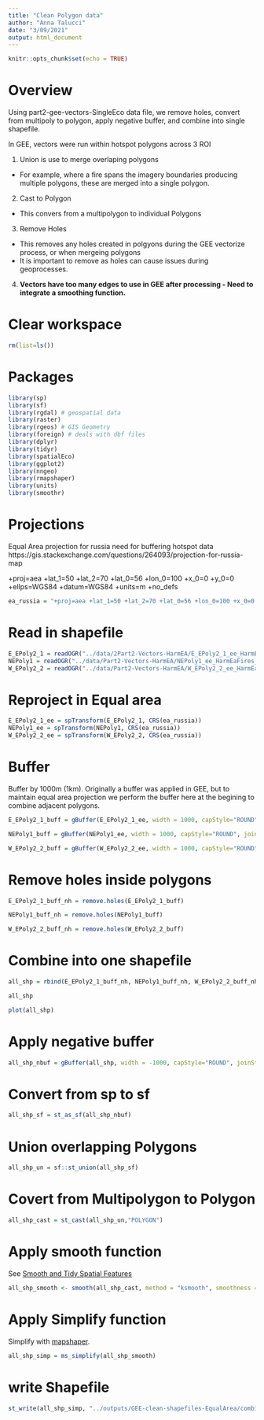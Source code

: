 ```yaml
---
title: "Clean Polygon data"
author: "Anna Talucci"
date: "3/09/2021"
output: html_document
---
```


```r
knitr::opts_chunk$set(echo = TRUE)
```

# Overview

Using part2-gee-vectors-SingleEco data file, we remove holes, convert from multipoly to polygon, apply negative buffer, and combine into single shapefile.

In GEE, vectors were run within  hotspot polygons across 3 ROI

1. Union is use to merge overlaping polygons 
  + For example, where a fire spans the imagery boundaries producing multiple polygons, these are merged into a single polygon.
2. Cast to Polygon
  + This convers from a multipolygon to individual Polygons
3. Remove Holes
  + This removes any holes created in polgyons during the GEE vectorize process, or when mergeing polygons
  + It is important to remove as holes can cause issues during geoprocesses.
4. **Vectors have too many edges to use in GEE after processing - Need to integrate a smoothing function.**



# Clear workspace

```r
rm(list=ls()) 
```

# Packages

```r
library(sp)
library(sf)
library(rgdal) # geospatial data
library(raster)
library(rgeos) # GIS Geometry
library(foreign) # deals with dbf files
library(dplyr)
library(tidyr)
library(spatialEco)
library(ggplot2)
library(nngeo)
library(rmapshaper)
library(units)
library(smoothr)
```

# Projections


Equal Area projection for russia need for buffering hotspot data
https://gis.stackexchange.com/questions/264093/projection-for-russia-map

+proj=aea +lat_1=50 +lat_2=70 +lat_0=56 +lon_0=100 +x_0=0 +y_0=0 +ellps=WGS84 +datum=WGS84 +units=m +no_defs 

```r
ea_russia = "+proj=aea +lat_1=50 +lat_2=70 +lat_0=56 +lon_0=100 +x_0=0 +y_0=0 +ellps=WGS84 +datum=WGS84 +units=m +no_defs "
```

# Read in shapefile
```r
E_EPoly2_1 = readOGR("../data/2Part2-Vectors-HarmEA/E_EPoly2_1_ee_HarmEaFires_2001.shp", "E_EPoly2_1_ee_HarmEaFires_2001") 
NEPoly1 = readOGR("../data/Part2-Vectors-HarmEA/NEPoly1_ee_HarmEaFires_2001.shp", "NEPoly1_ee_HarmEaFires_2001") 
W_EPoly2_2 = readOGR("../data/Part2-Vectors-HarmEA/W_EPoly2_2_ee_HarmEaFires_2001.shp", "W_EPoly2_2_ee_HarmEaFires_2001") 

```



# Reproject in Equal area

```r
E_EPoly2_1_ee = spTransform(E_EPoly2_1, CRS(ea_russia))
NEPoly1_ee = spTransform(NEPoly1, CRS(ea_russia))
W_EPoly2_2_ee = spTransform(W_EPoly2_2, CRS(ea_russia))
```

# Buffer 
Buffer by 1000m (1km). Originally  a buffer was applied in GEE, but to maintain equal area projection we perform the buffer here at the begining to combine adjacent polygons.  
```r
E_EPoly2_1_buff = gBuffer(E_EPoly2_1_ee, width = 1000, capStyle="ROUND", joinStyle="ROUND")
```

```r
NEPoly1_buff = gBuffer(NEPoly1_ee, width = 1000, capStyle="ROUND", joinStyle="ROUND")
```

```r
W_EPoly2_2_buff = gBuffer(W_EPoly2_2_ee, width = 1000, capStyle="ROUND", joinStyle="ROUND")
```



# Remove holes inside polygons

```r
E_EPoly2_1_buff_nh = remove.holes(E_EPoly2_1_buff)
```

```r
NEPoly1_buff_nh = remove.holes(NEPoly1_buff)
```

```r
W_EPoly2_2_buff_nh = remove.holes(W_EPoly2_2_buff)
```


# Combine into one shapefile

```r
all_shp = rbind(E_EPoly2_1_buff_nh, NEPoly1_buff_nh, W_EPoly2_2_buff_nh)
```

```r
all_shp
```
```r
plot(all_shp)
```

# Apply negative buffer
```r
all_shp_nbuf = gBuffer(all_shp, width = -1000, capStyle="ROUND", joinStyle="ROUND")
```

# Convert from sp to sf
```r
all_shp_sf = st_as_sf(all_shp_nbuf)
```

# Union overlapping  Polygons
```r
all_shp_un = sf::st_union(all_shp_sf)
```

# Covert from Multipolygon to Polygon
```r
all_shp_cast = st_cast(all_shp_un,"POLYGON")
```

# Apply smooth function

See [Smooth and Tidy Spatial Features](https://cran.r-project.org/web/packages/smoothr/vignettes/smoothr.html)

```r
all_shp_smooth <- smooth(all_shp_cast, method = "ksmooth", smoothness = 2)
```

# Apply Simplify function

Simplify with [mapshaper](https://cran.r-project.org/web/packages/rmapshaper/vignettes/rmapshaper.html).

```r
all_shp_simp = ms_simplify(all_shp_smooth)
```


# write Shapefile
```r
st_write(all_shp_simp, "../outputs/GEE-clean-shapefiles-EqualArea/combine_equalarea_2001.shp", driver="ESRI Shapefile") 
```


